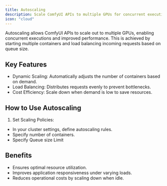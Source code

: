 ```yaml
---
title: Autoscaling
description: Scale ComfyUI APIs to multiple GPUs for concurrent executions.
icon: "cloud"
---
```


Autoscaling allows ComfyUI APIs to scale out to multiple GPUs, enabling concurrent executions and improved performance. This is achieved by starting multiple containers and load balancing incoming requests based on queue size.

## Key Features
  - Dynamic Scaling: Automatically adjusts the number of containers based on demand.
  - Load Balancing: Distributes requests evenly to prevent bottlenecks.
  - Cost Efficiency: Scale down when demand is low to save resources.

## How to Use Autoscaling

1. Set Scaling Policies:
  - In your cluster settings, define autoscaling rules.
  - Specify number of containers.
  - Specify Queue size Limit

## Benefits
  - Ensures optimal resource utilization.
  - Improves application responsiveness under varying loads.
  - Reduces operational costs by scaling down when idle.